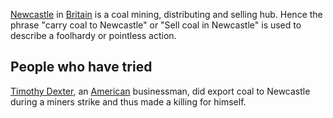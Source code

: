 [[Newcastle]] in [[United Kingdom|Britain]] is a coal mining, distributing and selling hub. Hence the phrase "carry coal to Newcastle" or "Sell coal in Newcastle" is used to describe a foolhardy or pointless action.

==People who have tried==

[[Timothy Dexter]], an [[United States of America|American]] businessman, did export coal to Newcastle during a miners strike and thus made a killing for himself.

{{msg:stub}}